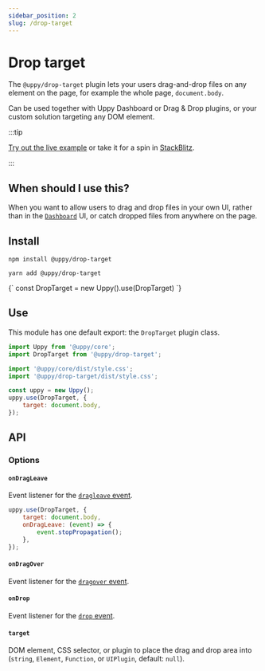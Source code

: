 ```yaml
---
sidebar_position: 2
slug: /drop-target
---
```




# Drop target

The `@uppy/drop-target` plugin lets your users drag-and-drop files on any
element on the page, for example the whole page, `document.body`.

Can be used together with Uppy Dashboard or Drag & Drop plugins, or your custom
solution targeting any DOM element.

:::tip

[Try out the live example](/examples) or take it for a spin in
[StackBlitz](https://stackblitz.com/edit/vitejs-vite-yzbujq?file=main.js/g).

:::

## When should I use this?

When you want to allow users to drag and drop files in your own UI, rather than
in the [`Dashboard`](/docs/dashboard) UI, or catch dropped files from anywhere
on the page.

## Install

<Tabs>
  <TabItem value="npm" label="NPM" default>

```shell
npm install @uppy/drop-target
```

  </TabItem>

  <TabItem value="yarn" label="Yarn">

```shell
yarn add @uppy/drop-target
```

  </TabItem>

  <TabItem value="cdn" label="CDN">
    <UppyCdnExample>
      {`
        const DropTarget = new Uppy().use(DropTarget)
      `}
    </UppyCdnExample>
  </TabItem>
</Tabs>

## Use

This module has one default export: the `DropTarget` plugin class.

```js {8-10} showLineNumbers
import Uppy from '@uppy/core';
import DropTarget from '@uppy/drop-target';

import '@uppy/core/dist/style.css';
import '@uppy/drop-target/dist/style.css';

const uppy = new Uppy();
uppy.use(DropTarget, {
	target: document.body,
});
```

## API

### Options

#### `onDragLeave`

Event listener for the [`dragleave` event][].

```js {3-5} showLineNumbers
uppy.use(DropTarget, {
	target: document.body,
	onDragLeave: (event) => {
		event.stopPropagation();
	},
});
```

#### `onDragOver`

Event listener for the [`dragover` event][].

#### `onDrop`

Event listener for the [`drop` event][].

#### `target`

DOM element, CSS selector, or plugin to place the drag and drop area into
(`string`, `Element`, `Function`, or `UIPlugin`, default: `null`).

[`dragover` event]:
	https://developer.mozilla.org/en-US/docs/Web/API/HTMLElement/dragover_event
[`dragleave` event]:
	https://developer.mozilla.org/en-US/docs/Web/API/HTMLElement/dragleave_event
[`drop` event]:
	https://developer.mozilla.org/en-US/docs/Web/API/HTMLElement/drop_event
